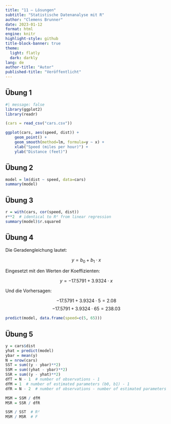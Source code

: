 ```yaml
---
title: "11 – Lösungen"
subtitle: "Statistische Datenanalyse mit R"
author: "Clemens Brunner"
date: 2023-01-12
format: html
engine: knitr
highlight-style: github
title-block-banner: true
theme:
  light: flatly
  dark: darkly
lang: de
author-title: "Autor"
published-title: "Veröffentlicht"
---
```


## Übung 1

```r
#| message: false
library(ggplot2)
library(readr)

(cars = read_csv("cars.csv"))

ggplot(cars, aes(speed, dist)) +
    geom_point() +
    geom_smooth(method=lm, formula=y ~ x) +
    xlab("Speed (miles per hour)") +
    ylab("Distance (feet)")
```


## Übung 2

```r
model = lm(dist ~ speed, data=cars)
summary(model)
```


## Übung 3

```r
r = with(cars, cor(speed, dist))
r**2  # identical to R² from linear regression
summary(model)$r.squared
```


## Übung 4

Die Geradengleichung lautet:

$$y = b_0 + b_1 \cdot x$$

Eingesetzt mit den Werten der Koeffizienten:

$$y = -17.5791 + 3.9324 \cdot x$$

Und die Vorhersagen:

$$-17.5791 + 3.9324 \cdot 5 = 2.08$$
$$-17.5791 + 3.9324 \cdot 65 = 238.03$$

```r
predict(model, data.frame(speed=c(5, 65)))
```


## Übung 5

```r
y = cars$dist
yhat = predict(model)
ybar = mean(y)
N = nrow(cars)
SST = sum((y - ybar)**2)
SSM = sum((yhat - ybar)**2)
SSR = sum((y - yhat)**2)
dfT = N - 1  # number of observations - 1
dfM = 1  # number of estimated parameters (b0, b1) - 1
dfR = N - 2  # number of observations - number of estimated parameters (b0, b1)

MSM = SSM / dfM
MSR = SSR / dfR

SSM / SST  # R²
MSM / MSR  # F
```
